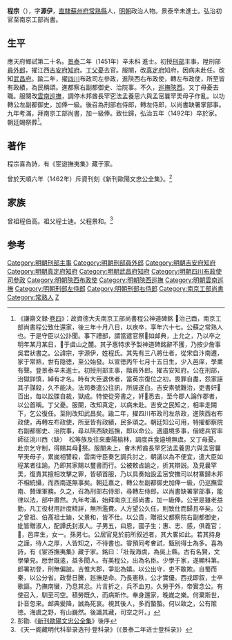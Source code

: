 {{明清人物信息框
| 姓名 = 程宗
| 原名 =
| 圖片名稱 = 
| 圖片大小 = 220px
| 圖片說明 = 
| 最高職務 = 南京工部尚書
| 國家 = 大明
| 爵位 =
| 籍貫 = [[南直隸|直隸]][[蘇州府|蘇州府]][[常熟縣|常熟縣]]民籍
| 族裔 = 
| 字號 = 字源伊
| 室名 = 
| 諡號 = 
| 出生日期 = 宣德元年（1426年）
| 出生地點 = 
| 逝世日期 = 弘治五年（1492年）
| 逝世地點 = 
| 墓葬 =
| 配偶 =
| 親屬 = 
| 出身 = 
*景泰二年辛未科同進士出身
| 經歷 = 
| 著作 =
}}

'''程宗'''（{{bd|1426年||1492年||C}}），字'''源伊'''，[[南直隸|直隸]][[蘇州府|蘇州府]][[常熟縣|常熟縣]]人，[[明朝|明朝]]政治人物。景泰辛未進士。弘治初官至南京工部尚書。

==生平==
應天府鄉試第二十名。[[景泰|景泰]]二年（1451年）辛未科<!---[[會試|會試]]，得[[貢士|貢士]]第一百十八名。[[殿試|殿試]]以[[詩經|詩經]]登[[柯潛|柯潛]]榜[[進士|進士]]第三甲第三十一名--->進士。初授[[刑部|刑部]]主事，陞刑部[[員外郎|員外郎]]，擢江西[[吉安府|吉安府]][[知府|知府]]。[[丁憂|丁父憂]]去官。服闋，改[[真定府|真定府]]知府，因病未赴任。改知[[武昌府|武昌府]]。踰二年，擢[[四川|四川]]布政司左參政，進陝西右布政使，轉左布政使，所至皆有政績，為民稱頌。進都察右副都御史、治院事。不久，[[陝西廵撫|巡撫陝西]]。又丁母憂去職。服闋改[[雲南巡撫|雲南巡撫]]，調停木邦酋長罕穵法孟養思六與孟宻曩罕㺯母子作亂。以功轉公左副都御史，加俸一級。後召為刑部右侍郎，轉左侍郎，以尚書缺署掌部事。九年考滿，拜南京工部尚書，加一級俸。致仕歸，弘治五年（1492年）卒於家。朝廷賜祭葬<ref>《謙齋文録·[[s:謙齋文録_(四庫全書本)/卷4|卷四]]》：故資德大夫南京工部尚書程公神道碑銘 𢎞治己酉，南京工部尚書程公致仕還家，後三年十月八日，以疾卒，享年六十七。公蘇之常熟人也。于是守臣以公訃聞。事下禮部，謂當遣官祭𦵏如䘏典，上允之，乃以卒之明年某月某日，𦵏于虞山之麓。其子惠特求予製神道碑銘辭不獲，乃按少詹事吳君狀書之。公諱宗，字源伊，姓程氏。其先有三八將仕者，從宋自汴南遷，家于常熟，世有隐徳，至公始發。以宣徳丙午七月十五日生，少入邑庠，學業有聲。登景泰辛未進士。初授刑部主事，階員外郎。擢吉安知府。公在刑部，治獄詳慎，綽有才名。時有大臣退休者，當英宗復位之初，畏罪自盡，怨家誣其子謀殺，久不能决。法司奏遣公往訊，所誣遂白。吉安素號難治，吏書奸𡚁百出，每以訟牒自裁，獄成。特使從旁書之，奸𡚁悉去，至今郡人論作郡者，以公首稱。丁父憂。服闋，改知真定，以病未赴。吉安之民知之，相率走闕下，乞公復任。至則改知武昌矣。踰二年，擢四川布政司左㕘政，進陝西右布政使，再轉左布政使，所至皆有政績，民多頌之。朝廷知公可用，特擢都察院右副都御史、治院事，尋以陝西缺廵撫，即以命公。適邉境多事，偕總兵官率師征洮川西〈缺〉　松等族及往來慶陽榆林，調度兵食邉境無虞。又丁母憂。赴京乞守制，得賜其母𦵏祭。服闋未上，㑹木邦酋長罕穵法孟養思六與孟宻曩罕㺯母子，累嵗相讐殺，雲南守臣奏乞調兵討之，朝議以為不便宜，遣大臣如程某者往諭。乃即其家賜以璽書而行。公被敕㫖諭之，折其辯説。及見曩罕㺯，復責其擅相攻擊之罪，皆頓首服，乃以具奏始設孟宻安撫司以材寨歸木邦不相統攝，而西南遂無事矣。朝廷嘉之，轉公左副都御史加俸一級，仍巡撫雲南、賛理軍務。久之，召為刑部右侍郎，尋轉左侍郎，以尚書缺署掌部事，能律以法，部中肅然。九年考滿，始拜南京工部尚書，加一級俸。公至是雖老益勤，凡工役材用計度精詳，無所濫費。人方望公久任，則致仕而歸且卒矣。公之曾祖、伯髙祖士廸，父景和，皆不仕。以公貴，贈祖父都察院右副都御史，妣皆贈淑人，配譚氏封淑人。子男五，曰恩，國子生；惠、志、感，俱義官；𢘅，邑庠生，女一。孫男七。公居官見於前所叙述者，其大畧如此。若其持身之謹，待人之厚，人皆知之，不待書也。甞預同考㑹試，甄别得士為多。喜為詩，有《宦㳺撫夷集》藏于家。銘曰：「壯哉海虞，為吳上縣。古有名賢，文學肇見。厯世既逺，益多聞人。有美程公，出為名臣。少學于家，遂顯科第。郎署初登，刑無偏詖。吉惟大郡，爭訟為嬉。以公出守，吏不敢欺。自蜀而秦，以公分省。政譽日騰，廵撫是命。乃長憲秩，公才實優。西戎即叙，士卒歌謳。乃撫南蠻，乃息其忿。片言折之，兵不血刃。久勞于外，帝實念公。有使召入，馴至司空。積勞既久，而病斯作。奉身還家，晚嵗之樂。何棄斯世，訃音忽来。䘏典爰降，誠為死哀。視其後人，多而蟄蟄。何以致之，公有隂徳。海虞之野，有山巍然。後識其藏，司空之阡。」</ref>。

==著作==
程宗喜為詩，有《宦遊撫夷集》藏于家。

曾於天順六年（1462年）斥資刊刻《新刊歐陽文忠公全集》。<ref>彭勖.《[[s:新刊歐陽文忠公全集|新刊歐陽文忠公全集]]》後序</ref>

==家族==
曾祖程伯高。祖父程士迪。父程景和。<ref>《天一阁藏明代科举录选刊·登科录》（《景泰二年进士登科录》）</ref>

==参考==
{{reflist}}

{{景泰二年辛未科殿試金榜}}
{{DEFAULTSORT:Cheng程}}

[[Category:明朝刑部主事|Category:明朝刑部主事]]
[[Category:明朝刑部員外郎|Category:明朝刑部員外郎]]
[[Category:明朝吉安府知府|Category:明朝吉安府知府]]
[[Category:明朝真定府知府|Category:明朝真定府知府]]
[[Category:明朝武昌府知府|Category:明朝武昌府知府]]
[[Category:明朝四川布政使司參政|Category:明朝四川布政使司參政]]
[[Category:明朝陝西布政使|Category:明朝陝西布政使]]
[[Category:明朝陝西巡撫|Category:明朝陝西巡撫]]
[[Category:明朝雲南巡撫|Category:明朝雲南巡撫]]
[[Category:明朝刑部左侍郎|Category:明朝刑部左侍郎]]
[[Category:明朝刑部右侍郎|Category:明朝刑部右侍郎]]
[[Category:南京工部尚書|Category:南京工部尚書]]
[[Category:常熟人|Category:常熟人]]
[[Category:程姓|Z]]
